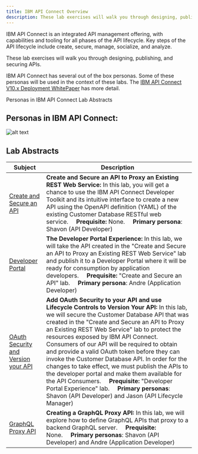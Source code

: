 ```yaml
---
title: IBM API Connect Overview
description: These lab exercises will walk you through designing, publishing, and securing APIs.
---
```


<PageDescription>

IBM API Connect is an integrated API management offering, with capabilities and tooling for all phases of the API lifecycle. Key steps of the API lifecycle include create, secure, manage, socialize, and analyze.

These lab exercises will walk you through designing, publishing, and securing APIs.

IBM API Connect has several out of the box personas. Some of these personas will be used in the context of these labs.  The [IBM API Connect V10.x Deployment WhitePaper](https://community.ibm.com/HigherLogic/System/DownloadDocumentFile.ashx?DocumentFileKey=21e9c4e0-f733-c7b1-3267-b1a604ebb0e1&forceDialog=0) has more detail.

</PageDescription>

<AnchorLinks>
  <AnchorLink>Personas in IBM API Connect</AnchorLink>
  <AnchorLink>Lab Abstracts</AnchorLink>
</AnchorLinks>

## Personas in IBM API Connect:
![alt text](images/personas.png)

## Lab Abstracts

|  Subject                            | Description                                            |                                                               
|-------------------------|------------------------------------------------------------------------------------------------------------|
| [Create and Secure an API](/apic/Lab1/)       | **Create and Secure an API to Proxy an Existing REST Web Service:**  In this lab, you will get a chance to use the IBM API Connect Developer Toolkit and its intuitive interface to create a new API using the OpenAPI definition (YAML) of the existing Customer Database RESTful web service.&nbsp;&nbsp;&nbsp;&nbsp;&nbsp;**Prequisite:** None.&nbsp;&nbsp;&nbsp;&nbsp;&nbsp;**Primary persona**:  Shavon (API Developer)
| [Developer Portal](/apic/Lab2/)       | **The Developer Portal Experience:**  In this lab, we will take the API created in the "Create and Secure an API to Proxy an Existing REST Web Service" lab and publish it to a Developer Portal where it will be ready for consumption by application developers.&nbsp;&nbsp;&nbsp;&nbsp;&nbsp;**Prequisite:** "Create and Secure an API" lab.&nbsp;&nbsp;&nbsp;&nbsp;&nbsp;**Primary persona**:  Andre (Application Developer)
| [OAuth Security and Version your API](/apic/Lab3/)       | **Add OAuth Security to your API and use Lifecycle Controls to Version Your API:**  In this lab, we will secure the Customer Database API that was created in the "Create and Secure an API to Proxy an Existing REST Web Service" lab to protect the resources exposed by IBM API Connect. Consumers of our API will be required to obtain and provide a valid OAuth token before they can invoke the Customer Database API.  In order for the changes to take effect, we must publish the APIs to the developer portal and make them available for the API Consumers.&nbsp;&nbsp;&nbsp;&nbsp;&nbsp;**Prequisite:** "Developer Portal Experience" lab.&nbsp;&nbsp;&nbsp;&nbsp;&nbsp;**Primary personas**:  Shavon (API Developer) and Jason (API Lifecycle Manager)
| [GraphQL Proxy API](/apic/Lab4)       | **Creating a GraphQL Proxy API:**  In this lab, we will explore how to define GraphQL APIs that proxy to a backend GraphQL server.&nbsp;&nbsp;&nbsp;&nbsp;&nbsp;**Prequisite:** None.&nbsp;&nbsp;&nbsp;&nbsp;&nbsp;**Primary personas**:  Shavon (API Developer) and Andre (Application Developer)
